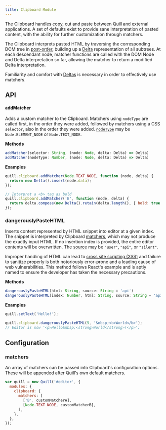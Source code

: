 ```yaml
---
title: Clipboard Module
---
```


The Clipboard handles copy, cut and paste between Quill and external applications. A set of defaults exist to provide sane interpretation of pasted content, with the ability for further customization through matchers.

The Clipboard interprets pasted HTML by traversing the corresponding DOM tree in [post-order](https://en.wikipedia.org/wiki/Tree_traversal#Post-order), building up a [Delta](/docs/delta/) representation of all subtrees. At each descendant node, matcher functions are called with the DOM Node and Delta interpretation so far, allowing the matcher to return a modified Delta interpretation.

Familiarity and comfort with [Deltas](/docs/delta/) is necessary in order to effectively use matchers.

## API

#### addMatcher

Adds a custom matcher to the Clipboard. Matchers using `nodeType` are called first, in the order they were added, followed by matchers using a CSS `selector`, also in the order they were added. [`nodeType`](https://developer.mozilla.org/en-US/docs/Web/API/Node/nodeType) may be `Node.ELEMENT_NODE` or `Node.TEXT_NODE`.

**Methods**

```javascript
addMatcher(selector: String, (node: Node, delta: Delta) => Delta)
addMatcher(nodeType: Number, (node: Node, delta: Delta) => Delta)
```

**Examples**

```javascript
quill.clipboard.addMatcher(Node.TEXT_NODE, function (node, delta) {
  return new Delta().insert(node.data);
});

// Interpret a <b> tag as bold
quill.clipboard.addMatcher('B', function (node, delta) {
  return delta.compose(new Delta().retain(delta.length(), { bold: true }));
});
```

### dangerouslyPasteHTML

Inserts content represented by HTML snippet into editor at a given index. The snippet is interpreted by Clipboard [matchers](#addMatcher), which may not produce the exactly input HTML. If no insertion index is provided, the entire editor contents will be overwritten. The [source](/docs/api/#events) may be `"user"`, `"api"`, or `"silent"`.

Improper handling of HTML can lead to [cross site scripting (XSS)](<https://www.owasp.org/index.php/Cross-site_Scripting_(XSS)>) and failure to sanitize properly is both notoriously error-prone and a leading cause of web vulnerabilities. This method follows React's example and is aptly named to ensure the developer has taken the necessary precautions.

**Methods**

```javascript
dangerouslyPasteHTML(html: String, source: String = 'api')
dangerouslyPasteHTML(index: Number, html: String, source: String = 'api')
```

**Examples**

```javascript
quill.setText('Hello!');

quill.clipboard.dangerouslyPasteHTML(5, '&nbsp;<b>World</b>');
// Editor is now '<p>Hello&nbsp;<strong>World</strong>!</p>';
```

## Configuration

### matchers

An array of matchers can be passed into Clipboard's configuration options. These will be appended after Quill's own default matchers.

```javascript
var quill = new Quill('#editor', {
  modules: {
    clipboard: {
      matchers: [
        ['B', customMatcherA],
        [Node.TEXT_NODE, customMatcherB],
      ],
    },
  },
});
```
